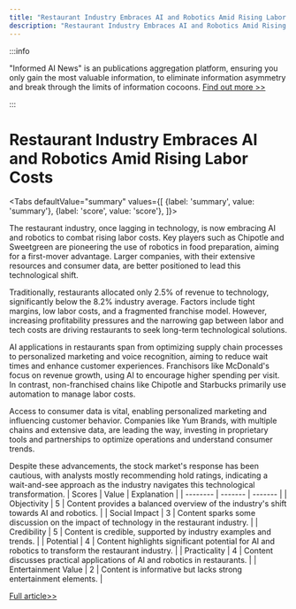 ```yaml
---
title: "Restaurant Industry Embraces AI and Robotics Amid Rising Labor Costs"
description: "Restaurant Industry Embraces AI and Robotics Amid Rising Labor Costs"
---
```



:::info

"Informed AI News" is an publications aggregation platform, ensuring you only gain the most valuable information, to eliminate information asymmetry and break through the limits of information cocoons.  [Find out more >>](/)

:::

# Restaurant Industry Embraces AI and Robotics Amid Rising Labor Costs


<Tabs
	defaultValue="summary"
	values={[
	{label: 'summary', value: 'summary'},
	{label: 'score', value: 'score'},
]}>
<TabItem value="summary">


The restaurant industry, once lagging in technology, is now embracing AI and robotics to combat rising labor costs. Key players such as Chipotle and Sweetgreen are pioneering the use of robotics in food preparation, aiming for a first-mover advantage. Larger companies, with their extensive resources and consumer data, are better positioned to lead this technological shift.

Traditionally, restaurants allocated only 2.5% of revenue to technology, significantly below the 8.2% industry average. Factors include tight margins, low labor costs, and a fragmented franchise model. However, increasing profitability pressures and the narrowing gap between labor and tech costs are driving restaurants to seek long-term technological solutions.

AI applications in restaurants span from optimizing supply chain processes to personalized marketing and voice recognition, aiming to reduce wait times and enhance customer experiences. Franchisors like McDonald's focus on revenue growth, using AI to encourage higher spending per visit. In contrast, non-franchised chains like Chipotle and Starbucks primarily use automation to manage labor costs.

Access to consumer data is vital, enabling personalized marketing and influencing customer behavior. Companies like Yum Brands, with multiple chains and extensive data, are leading the way, investing in proprietary tools and partnerships to optimize operations and understand consumer trends.

Despite these advancements, the stock market's response has been cautious, with analysts mostly recommending hold ratings, indicating a wait-and-see approach as the industry navigates this technological transformation.
</TabItem>
<TabItem value="score">
	| Scores     | Value   | Explanation |
	| -------- | ------- | ------- |
	| Objectivity  | 5    | Content provides a balanced overview of the industry's shift towards AI and robotics.    |
	| Social Impact | 3     | Content sparks some discussion on the impact of technology in the restaurant industry.    |
	| Credibility    | 5    | Content is credible, supported by industry examples and trends.    |
	| Potential    | 4    | Content highlights significant potential for AI and robotics to transform the restaurant industry.    |
	| Practicality    | 4    | Content discusses practical applications of AI and robotics in restaurants.    |
	| Entertainment Value    | 2    | Content is informative but lacks strong entertainment elements.    |
</TabItem>
</Tabs>

[Full article>>](https://www.cnbc.com/2024/06/04/these-restaurants-are-taking-the-lead-on-ai-and-robots-what-it-means-for-their-stocks.html)
